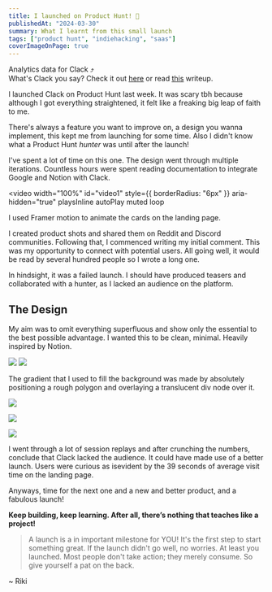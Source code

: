 ```yaml
---
title: I launched on Product Hunt! 🎉
publishedAt: "2024-03-30"
summary: What I learnt from this small launch
tags: ["product hunt", "indiehacking", "saas"]
coverImageOnPage: true
---
```


<Alert>
  Analytics data for Clack ⤴ <br />
  What's Clack you say? Check it out <u><a target="_blank" href="https://clack.rkph.me">here</a></u> or read
  <u><a target="_blank" href="/projects/clack">this</a></u> writeup.

</Alert>

I launched Clack on Product Hunt last week. It was scary tbh because although
I got everything straightened, it felt like a freaking big leap of faith to me.

There's always a feature you want to improve on, a design you wanna implement, this
kept me from launching for some time. Also I didn't know what a Product Hunt <i>hunter</i> was until after
the launch!

I've spent a lot of time on this one. The design went through multiple iterations. Countless hours were spent reading documentation to integrate Google and Notion with Clack.


<video
  width="100%"
  id="video1"
  style={{ borderRadius: "6px" }}
  aria-hidden="true"
  playsInline
  autoPlay
  muted
  loop
>
  <source
    src="https://d1g2o751bxy91o.cloudfront.net/personal-blog-producthunt.mp4"
    type="video/mp4"
  />
</video>


<Alert>I used Framer motion to animate the cards on the landing page.</Alert>


I created product shots and shared them on Reddit and Discord communities.
Following that, I commenced writing my initial comment. This was my
opportunity to connect with potential users. All going well, it would
be read by several hundred people so I wrote a long one.

In hindsight, it was a failed launch. I should have produced teasers and
collaborated with a hunter, as I lacked an audience on the platform.


## The Design

My aim was to omit everything superfluous and show only the essential to the best possible advantage.
I wanted this to be clean, minimal. Heavily inspired by Notion.


<div className="grid grid-cols-2 grid-rows-2 gap-1 overflow-clip rounded-lg">
  <img
    width={600}
    height={400}
    src="https://d1g2o751bxy91o.cloudfront.net/personal-blog-gp.png"
  />
  <img
    width={600}
    height={400}
    src="https://d1g2o751bxy91o.cloudfront.net/personal-blog-np.png"
  />
</div>

The gradient that I used to fill the background was made by absolutely positioning a rough polygon
and overlaying a translucent div node over it.

<Image
  width={600}
  height={400}
  src="https://d1g2o751bxy91o.cloudfront.net/personal-blog-rg.png"
  caption="Onboarding"
/>

<Image
  width={600}
  height={400}
  src="https://d1g2o751bxy91o.cloudfront.net/personal-blog-cf.png"
  caption="A minimal illustration to fill the empty spaces"
/>

<Image
  width={600}
  height={400}
  src="https://d1g2o751bxy91o.cloudfront.net/personal-blog-desktop-dash.png"
  caption="The dash with linked Notion & Google documents"
/>

I went through a lot of session replays and after crunching the numbers,
conclude that Clack lacked the audience. It could have made use of a better
launch. Users were curious as isevident by the 39 seconds
of average visit time on the landing page.

Anyways, time for the next one and a new and better product, and a fabulous launch!

**Keep building, keep learning. After all, there’s nothing that teaches like a project!**

> A launch is a in important milestone for YOU! It's the first step to start something great. 
If the launch didn't go well, no worries. At least you launched. Most people don't take action;
they merely consume. So give yourself a pat on the back.

~ Riki

<LinkPreview
  imageUrl="https://upload.wikimedia.org/wikipedia/commons/8/89/Product_Hunt_Logo.svg"
  title="Clack on Product Hunt"
  description="Track your writing progress from Notion & Google Docs, effortlessly."
  link="https://www.producthunt.com/posts/clack"
/>

<LinkPreview
  imageUrl="https://github.githubassets.com/assets/mona-loading-dark-7701a7b97370.gif"
  title="phukon/clack"
  description="Clack syncs your writing ✍🏽 activity from Notion and Google Docs, and comes with an AI assistant and a Notion-style WYSIWYG editor"
  link="https://github.com/phukon/clack"
/>